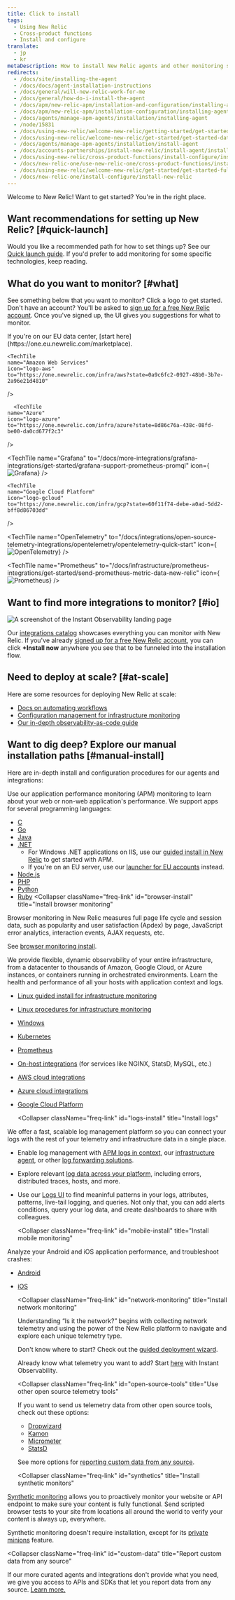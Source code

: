 ```yaml
---
title: Click to install
tags:
  - Using New Relic
  - Cross-product functions
  - Install and configure
translate:
  - jp
  - kr
metaDescription: How to install New Relic agents and other monitoring solutions.
redirects:
  - /docs/site/installing-the-agent
  - /docs/docs/agent-installation-instructions
  - /docs/general/will-new-relic-work-for-me
  - /docs/general/how-do-i-install-the-agent
  - /docs/apm/new-relic-apm/installation-and-configuration/installing-agent
  - /docs/apm/new-relic-apm/installation-configuration/installing-agent
  - /docs/agents/manage-apm-agents/installation/installing-agent
  - /node/15831
  - /docs/using-new-relic/welcome-new-relic/getting-started/get-started-data-reporting
  - /docs/using-new-relic/welcome-new-relic/get-started/get-started-data-reporting
  - /docs/agents/manage-apm-agents/installation/install-agent
  - /docs/accounts-partnerships/install-new-relic/install-agent/install-agent
  - /docs/using-new-relic/cross-product-functions/install-configure/install-new-relic
  - /docs/new-relic-one/use-new-relic-one/cross-product-functions/install-configure/install-new-relic
  - /docs/using-new-relic/welcome-new-relic/get-started/get-started-full-stack-observability
  - /docs/new-relic-one/install-configure/install-new-relic
---
```






Welcome to New Relic! Want to get started? You're in the right place.

## Want recommendations for setting up New Relic? [#quick-launch]

Would you like a recommended path for how to set things up? See our [Quick launch guide](/docs/new-relic-solutions/get-started/quick-launch-guide). If you'd prefer to add monitoring for some specific technologies, keep reading.

## What do you want to monitor? [#what]

See something below that you want to monitor? Click a logo to get started. Don't have an account? You'll be asked to [sign up for a free New Relic account](https://newrelic.com/signup). Once you've signed up, the UI gives you suggestions for what to monitor.

<Callout variant="important">
If you're on our EU data center, [start here](https://one.eu.newrelic.com/marketplace).
</Callout>

<TechTileGrid>
  <TechTile
    name="Android agent"
    icon="logo-android-color"
    to="https://one.newrelic.com/nr1-core/mobile-redirectors/mobile-new-application?state=33395854-87f5-42c3-ba66-c5139ffe9603"
  />

    <TechTile
    name="Amazon Web Services"
    icon="logo-aws"
    to="https://one.newrelic.com/infra/aws?state=0a9c6fc2-0927-48b0-3b7e-2a96e21d4810"
  />

      <TechTile
    name="Azure"
    icon="logo-azure"
    to="https://one.newrelic.com/infra/azure?state=8d86c76a-438c-08fd-be00-da0cd677f2c3"
  />

  <TechTile
    name="Browser agent"
    icon="logo-javascript"
    to="https://one.newrelic.com/nr1-core/browser-redirectors/browser-new-application"
  />

  <TechTile
    name="C SDK"
    icon="logo-c"
    to="https://one.newrelic.com/nr1-core?state=af6becca-be1e-7436-bfaf-6d953ecb6d17"
  />

  <TechTile
    name="Grafana"
    to="/docs/more-integrations/grafana-integrations/get-started/grafana-support-prometheus-promql"
    icon={<img variant="TechTile" src={grafanalogo} alt="Grafana"/>}
  />

  <TechTile
    name="Go agent"
    icon="logo-go"
    to="https://one.newrelic.com/nr1-core?state=0545168b-2b10-a80e-e884-e4012df58a54"
  />

    <TechTile
    name="Google Cloud Platform"
    icon="logo-gcloud"
    to="https://one.newrelic.com/infra/gcp?state=60f11f74-debe-a0ad-5dd2-bff8d86703dd"
  />

  <TechTile
    name="Infrastructure agent (Linux)"
    icon="logo-linux"
    to="https://one.newrelic.com/nr1-core?state=d063cbfb-5560-af73-4090-ca6cc1b4f27d"
  />

  <TechTile
    name="Infrastructure agent (Windows)"
    icon="logo-windows"
    to="https://one.newrelic.com/nr1-core?state=daa25c4e-f92e-7ae4-fe98-ab6e242567cb"
  />


  <TechTile
    name="iOS agent (XCFramework)"
    icon="logo-apple-color"
    to="https://one.newrelic.com/nr1-core/mobile-redirectors/mobile-new-application?state=0fcb563f-3bd9-5e9c-3c55-7555b9c2c764"
  />

  <TechTile
    name="Java agent"
    icon="logo-java"
    to="https://one.newrelic.com/nr1-core?state=c64efd1c-9107-c4d0-21c0-2b1d859a2231"
  />

  <TechTile
    name="Kubernetes integration"
    icon="logo-kubernetes"
    to="https://one.newrelic.com/nr1-core?state=5e7b815e-dd67-f0b1-39da-e2e3024e8637"
  />

  <TechTile
    name="Logs"
    icon="logo-newrelic"
    to="https://one.newrelic.com/nr1-core?state=dd53dfff-6107-6a5c-6f7e-e4f73efdc828"
  />

  <TechTile
    name=".NET agent"
    icon="logo-dotnet"
    to="https://one.newrelic.com/nr1-core?state=abd2b6e8-1742-cabf-ffab-f3bba2804149"
  />

  <TechTile
    name="Network monitoring"
    icon="logo-newrelic"
    to="https://one.newrelic.com/network-performance-monitoring"
  />

  <TechTile
    name="Node.js agent"
    icon="logo-nodejs"
    to="https://one.newrelic.com/nr1-core?state=65cc8ebd-2c1f-2756-44c4-aed0a37d67c8"
  />

  <TechTile
    name="OpenTelemetry"
    to="/docs/integrations/open-source-telemetry-integrations/opentelemetry/opentelemetry-quick-start"
    icon={<img variant="TechTile" src={opentelemetrylogo} alt="OpenTelemetry"/>}
  />

  <TechTile
    name="PHP agent"
    icon="logo-php"
    to="https://one.newrelic.com/nr1-core?state=ea8c1b2b-a8ab-b9e7-13b7-5f8db05848ff"
  />

  <TechTile
    name="Prometheus"
    to="/docs/infrastructure/prometheus-integrations/get-started/send-prometheus-metric-data-new-relic"
    icon={<img variant="TechTile" src={prometheuslogo} alt="Prometheus"/>}
  />

  <TechTile
    name="Python agent"
    icon="logo-python"
    to="https://one.newrelic.com/nr1-core?state=754ab217-ad1d-a3d6-22a5-8d354c7709a5"
  />

  <TechTile
    name="Ruby agent"
    icon="logo-ruby"
    to="https://one.newrelic.com/nr1-core?state=bca86cc6-7cca-88e9-d4d6-1a3b7e0c1b78"
  />

</TechTileGrid>

## Want to find more integrations to monitor? [#io]

<img
  title="Instant observability landing page"
  alt="A screenshot of the Instant Observability landing page"
  src={installNrQuick}
/>

Our [integrations catalog](https://newrelic.com/instant-observability/) showcases everything you can monitor with New Relic. If you've already [signed up for a free New Relic account](https://newrelic.com/signup), you can click **+Install now** anywhere you see that to be funneled into the installation flow. 

## Need to deploy at scale? [#at-scale]

Here are some resources for deploying New Relic at scale: 
* [Docs on automating workflows](https://developer.newrelic.com/automate-workflows)
* [Configuration management for infrastructure monitoring](/docs/infrastructure/install-infrastructure-agent/configuration/configure-infrastructure-agent#config-mgmt)
* [Our in-depth observability-as-code guide](/docs/new-relic-solutions/observability-maturity/operational-efficiency/observability-as-code-guide)

## Want to dig deep? Explore our manual installation paths [#manual-install]

Here are in-depth install and configuration procedures for our agents and integrations: 

<CollapserGroup>
  <Collapser
    className="freq-link"
    id="apm-install"
    title="Install an APM agent"
  >
Use our application performance monitoring (APM) monitoring to learn about your web or non-web application's performance. We support apps for several programming languages:

* [C](/docs/agents/c-sdk/install-configure/install-c-sdk-compile-link-your-code)
* [Go](/docs/agents/go-agent/get-started/get-new-relic-go)
* [Java](/docs/agents/java-agent/installation/install-java-agent)
* [.NET](/docs/agents/net-agent/installation/install-enable-new-relic-net-agent)
  * For Windows .NET applications on IIS, use our [guided install in New Relic](https://one.newrelic.com/launcher/nr1-core.home?pane=eyJuZXJkbGV0SWQiOiJucjEtY29yZS5ob21lLXNjcmVlbiJ9&cards[0]=eyJuZXJkbGV0SWQiOiJucjEtaW5zdGFsbC1uZXdyZWxpYy5ucjEtaW5zdGFsbC1uZXdyZWxpYyIsInBhdGgiOiJhcG0iLCJsYW5ndWFnZSI6ICJkb3RuZXQiLCAicmVjaXBlTmFtZSI6ICJkb3RuZXQtYWdlbnQtaW5zdGFsbGVyIiwgImluaXRpYWxBY3Rpb25JbmRleCI6MiwiYWNjb3VudElkIjpudWxsfQ==) to get started with APM.
  * If you're on an EU server, use our [launcher for EU accounts](https://one.eu.newrelic.com/launcher/nr1-core.home?pane=eyJuZXJkbGV0SWQiOiJucjEtY29yZS5ob21lLXNjcmVlbiJ9&cards[0]=eyJuZXJkbGV0SWQiOiJucjEtaW5zdGFsbC1uZXdyZWxpYy5ucjEtaW5zdGFsbC1uZXdyZWxpYyIsInBhdGgiOiJhcG0iLCJsYW5ndWFnZSI6ICJkb3RuZXQiLCAicmVjaXBlTmFtZSI6ICJkb3RuZXQtYWdlbnQtaW5zdGFsbGVyIiwgImluaXRpYWxBY3Rpb25JbmRleCI6MiwiYWNjb3VudElkIjpudWxsfQ==) instead.
* [Node.js](/docs/agents/nodejs-agent/installation-configuration/install-maintain-nodejs)
* [PHP](/docs/agents/php-agent/installation/php-agent-installation-overview)
* [Python](/docs/apm/agents/python-agent/installation)
* [Ruby](/docs/agents/ruby-agent/installation-configuration/ruby-agent-installation)
  </Collapser>
  <Collapser
    className="freq-link"
    id="browser-install"
    title="Install browser monitoring"
  >

Browser monitoring in New Relic measures full page life cycle and session data, such as popularity and user satisfaction (Apdex) by page, JavaScript error analytics, interaction events, AJAX requests, etc.

See [browser monitoring install](/docs/browser/new-relic-browser/installation/install-new-relic-browser-agent).

  </Collapser>
  <Collapser
    className="freq-link"
    id="infra-install"
    title="Install infrastructure monitoring"
  >

We provide flexible, dynamic observability of your entire infrastructure, from a datacenter to thousands of Amazon, Google Cloud, or Azure instances, or containers running in orchestrated environments. Learn the health and performance of all your hosts with application context and logs.

* [Linux guided install for infrastructure monitoring](https://one.newrelic.com/launcher/nr1-core.explorer?pane=eyJuZXJkbGV0SWQiOiJucjEtY29yZS5saXN0aW5nIn0=&cards[0]=eyJuZXJkbGV0SWQiOiJucjEtaW5zdGFsbC1uZXdyZWxpYy5ucjEtaW5zdGFsbC1uZXdyZWxpYyIsImFjdGl2ZUNvbXBvbmVudCI6IlZUU09FbnZpcm9ubWVudCIsInBhdGgiOiJndWlkZWQifQ==)
* [Linux procedures for infrastructure monitoring](/docs/infrastructure/new-relic-infrastructure/installation/install-infrastructure-linux)
* [Windows](/docs/infrastructure/new-relic-infrastructure/installation/install-infrastructure-windows-server)
* [Kubernetes](/docs/integrations/kubernetes-integration/installation/kubernetes-installation-configuration)
* [Prometheus](/docs/integrations/prometheus-integrations)
* [On-host integrations](/docs/infrastructure/integrations/install-integrations-package) (for services like NGINX, StatsD, MySQL, etc.)
* [AWS cloud integrations](/docs/infrastructure/amazon-integrations/getting-started/connect-aws-services-infrastructure)
* [Azure cloud integrations](/docs/infrastructure/microsoft-azure-integrations/getting-started/activate-azure-integrations)
* [Google Cloud Platform](/docs/integrations/google-cloud-platform-integrations/getting-started/connect-google-cloud-platform-services-infrastructure)
  </Collapser>

  <Collapser
    className="freq-link"
    id="logs-install"
    title="Install logs"
  >

We offer a fast, scalable log management platform so you can connect your logs with the rest of your telemetry and infrastructure data in a single place. 

* Enable log management with [APM logs in context](/docs/apm/new-relic-apm/getting-started/get-started-logs-context), our [infrastructure agent](/docs/logs/forward-logs/forward-your-logs-using-infrastructure-agent/), or other [log forwarding solutions](/docs/logs/forward-logs/enable-log-management-new-relic/).
* Explore relevant [log data across your platform](/docs/apm/new-relic-apm/getting-started/get-started-logs-context#response-time-example), including errors, distributed traces, hosts, and more.
* Use our [Logs UI](/docs/logs/ui-data/use-logs-ui/) to find meaninful patterns in your logs, attributes, patterns, live-tail logging, and queries. Not only that, you can add alerts conditions, query your log data, and create dashboards to share with colleagues.
  </Collapser>
  
  <Collapser
    className="freq-link"
    id="mobile-install"
    title="Install mobile monitoring"
  >

Analyze your Android and iOS application performance, and troubleshoot crashes:

* [Android](/docs/mobile-monitoring/mobile-monitoring-installation/getting-started/android-installation-configuration)
* [iOS](/docs/mobile-monitoring/mobile-monitoring-installation/getting-started/ios-installation-configuration)
  </Collapser>

  <Collapser
    className="freq-link"
    id="network-monitoring"
    title="Install network monitoring"
  >
  Understanding “Is it the network?” begins with collecting network telemetry and using the power of the New Relic platform to navigate and explore each unique telemetry type.

  Don't know where to start? Check out the [guided deployment wizard](https://one.newrelic.com/network-performance-monitoring).

  Already know what telemetry you want to add? Start [here](https://onenr.io/0VjYDqkZ3R0) with Instant Observability.
  </Collapser>

  <Collapser
    className="freq-link"
    id="open-source-tools"
    title="Use other open source telemetry tools"
  >
  If you want to send us telemetry data from other open source tools, check out these options:

    * [Dropwizard](/docs/more-integrations/open-source-telemetry-integrations/dropwizard/dropwizard-reporter)
    * [Kamon](/docs/integrations/open-source-telemetry-integrations/kamon/kamon-reporter)
    * [Micrometer](/docs/more-integrations/open-source-telemetry-integrations/micrometer/micrometer-metrics-registry)
    * [StatsD](/docs/infrastructure/host-integrations/host-integrations-list/statsd-monitoring-integration-version-2)

  See more options for [reporting custom data from any source](/docs/data-apis/custom-data/get-custom-data-from-any-source).

  </Collapser>

  <Collapser
    className="freq-link"
    id="synthetics"
    title="Install synthetic monitors"
  >

[Synthetic monitoring](/docs/synthetics) allows you to proactively monitor your website or API endpoint to make sure your content is fully functional. Send scripted browser tests to your site from locations all around the world to verify your content is always up, everywhere.

Synthetic monitoring doesn't require installation, except for its [private minions](/docs/synthetics/new-relic-synthetics/private-locations/install-configure-private-minions) feature.

  </Collapser>

  <Collapser
    className="freq-link"
    id="custom-data"
    title="Report custom data from any source"
  >
If our more curated agents and integrations don't provide what you need, we give you access to APIs and SDKs that let you report data from any source. [Learn more.](/docs/data-apis/custom-data/get-custom-data-from-any-source)

  </Collapser>

</CollapserGroup>
